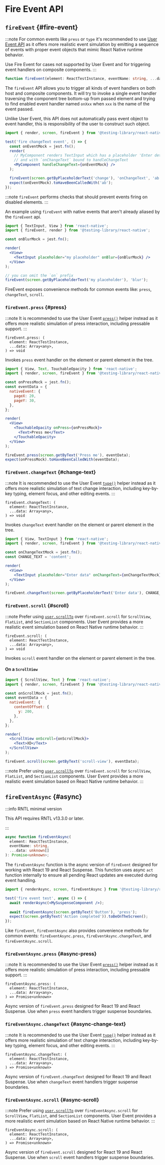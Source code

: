# Fire Event API

## `fireEvent` {#fire-event}

:::note
For common events like `press` or `type` it's recommended to use [User Event API](docs/api/events/user-event) as it offers
more realistic event simulation by emitting a sequence of events with proper event objects that mimic React Native runtime behavior.

Use Fire Event for cases not supported by User Event and for triggering event handlers on composite components.
:::

```ts
function fireEvent(element: ReactTestInstance, eventName: string, ...data: unknown[]): void;
```

The `fireEvent` API allows you to trigger all kinds of event handlers on both host and composite components. It will try to invoke a single event handler traversing the component tree bottom-up from passed element and trying to find enabled event handler named `onXxx` when `xxx` is the name of the event passed.

Unlike User Event, this API does not automatically pass event object to event handler, this is responsibility of the user to construct such object.

```jsx
import { render, screen, fireEvent } from '@testing-library/react-native';

test('fire changeText event', () => {
  const onEventMock = jest.fn();
  render(
    // MyComponent renders TextInput which has a placeholder 'Enter details'
    // and with `onChangeText` bound to handleChangeText
    <MyComponent handleChangeText={onEventMock} />
  );

  fireEvent(screen.getByPlaceholderText('change'), 'onChangeText', 'ab');
  expect(onEventMock).toHaveBeenCalledWith('ab');
});
```

:::note
`fireEvent` performs checks that should prevent events firing on disabled elements.
:::

An example using `fireEvent` with native events that aren't already aliased by the `fireEvent` api.

```jsx
import { TextInput, View } from 'react-native';
import { fireEvent, render } from '@testing-library/react-native';

const onBlurMock = jest.fn();

render(
  <View>
    <TextInput placeholder="my placeholder" onBlur={onBlurMock} />
  </View>
);

// you can omit the `on` prefix
fireEvent(screen.getByPlaceholderText('my placeholder'), 'blur');
```

FireEvent exposes convenience methods for common events like: `press`, `changeText`, `scroll`.

### `fireEvent.press` {#press}

:::note
It is recommended to use the User Event [`press()`](docs/api/events/user-event#press) helper instead as it offers more realistic simulation of press interaction, including pressable support.
:::

```tsx
fireEvent.press: (
  element: ReactTestInstance,
  ...data: Array<any>,
) => void
```

Invokes `press` event handler on the element or parent element in the tree.

```jsx
import { View, Text, TouchableOpacity } from 'react-native';
import { render, screen, fireEvent } from '@testing-library/react-native';

const onPressMock = jest.fn();
const eventData = {
  nativeEvent: {
    pageX: 20,
    pageY: 30,
  },
};

render(
  <View>
    <TouchableOpacity onPress={onPressMock}>
      <Text>Press me</Text>
    </TouchableOpacity>
  </View>
);

fireEvent.press(screen.getByText('Press me'), eventData);
expect(onPressMock).toHaveBeenCalledWith(eventData);
```

### `fireEvent.changeText` {#change-text}

:::note
It is recommended to use the User Event [`type()`](docs/api/events/user-event#type) helper instead as it offers more realistic simulation of text change interaction, including key-by-key typing, element focus, and other editing events.
:::

```tsx
fireEvent.changeText: (
  element: ReactTestInstance,
  ...data: Array<any>,
) => void
```

Invokes `changeText` event handler on the element or parent element in the tree.

```jsx
import { View, TextInput } from 'react-native';
import { render, screen, fireEvent } from '@testing-library/react-native';

const onChangeTextMock = jest.fn();
const CHANGE_TEXT = 'content';

render(
  <View>
    <TextInput placeholder="Enter data" onChangeText={onChangeTextMock} />
  </View>
);

fireEvent.changeText(screen.getByPlaceholderText('Enter data'), CHANGE_TEXT);
```

### `fireEvent.scroll` {#scroll}

:::note
Prefer using [`user.scrollTo`](docs/api/events/user-event#scrollto) over `fireEvent.scroll` for `ScrollView`, `FlatList`, and `SectionList` components. User Event provides a more realistic event simulation based on React Native runtime behavior.
:::

```tsx
fireEvent.scroll: (
  element: ReactTestInstance,
  ...data: Array<any>,
) => void
```

Invokes `scroll` event handler on the element or parent element in the tree.

#### On a `ScrollView`

```jsx
import { ScrollView, Text } from 'react-native';
import { render, screen, fireEvent } from '@testing-library/react-native';

const onScrollMock = jest.fn();
const eventData = {
  nativeEvent: {
    contentOffset: {
      y: 200,
    },
  },
};

render(
  <ScrollView onScroll={onScrollMock}>
    <Text>XD</Text>
  </ScrollView>
);

fireEvent.scroll(screen.getByText('scroll-view'), eventData);
```

:::note
Prefer using [`user.scrollTo`](docs/api/events/user-event#scrollto) over `fireEvent.scroll` for `ScrollView`, `FlatList`, and `SectionList` components. User Event provides a more realistic event simulation based on React Native runtime behavior.
:::

## `fireEventAsync` {#async}

:::info RNTL minimal version

This API requires RNTL v13.3.0 or later.

:::

```ts
async function fireEventAsync(
  element: ReactTestInstance,
  eventName: string,
  ...data: unknown[]
): Promise<unknown>;
```

The `fireEventAsync` function is the async version of `fireEvent` designed for working with React 19 and React Suspense. This function uses async `act` function internally to ensure all pending React updates are executed during event handling.

```jsx
import { renderAsync, screen, fireEventAsync } from '@testing-library/react-native';

test('fire event test', async () => {
  await renderAsync(<MySuspenseComponent />);
  
  await fireEventAsync(screen.getByText('Button'), 'press');
  expect(screen.getByText('Action completed')).toBeOnTheScreen();
});
```

Like `fireEvent`, `fireEventAsync` also provides convenience methods for common events: `fireEventAsync.press`, `fireEventAsync.changeText`, and `fireEventAsync.scroll`.

### `fireEventAsync.press` {#async-press}

:::note
It is recommended to use the User Event [`press()`](docs/api/events/user-event#press) helper instead as it offers more realistic simulation of press interaction, including pressable support.
:::

```tsx
fireEventAsync.press: (
  element: ReactTestInstance,
  ...data: Array<any>,
) => Promise<unknown>
```

Async version of `fireEvent.press` designed for React 19 and React Suspense. Use when `press` event handlers trigger suspense boundaries.

### `fireEventAsync.changeText` {#async-change-text}

:::note
It is recommended to use the User Event [`type()`](docs/api/events/user-event#type) helper instead as it offers more realistic simulation of text change interaction, including key-by-key typing, element focus, and other editing events.
:::

```tsx
fireEventAsync.changeText: (
  element: ReactTestInstance,
  ...data: Array<any>,
) => Promise<unknown>
```

Async version of `fireEvent.changeText` designed for React 19 and React Suspense. Use when `changeText` event handlers trigger suspense boundaries.

### `fireEventAsync.scroll` {#async-scroll}

:::note
Prefer using [`user.scrollTo`](docs/api/events/user-event#scrollto) over `fireEventAsync.scroll` for `ScrollView`, `FlatList`, and `SectionList` components. User Event provides a more realistic event simulation based on React Native runtime behavior.
:::

```tsx
fireEventAsync.scroll: (
  element: ReactTestInstance,
  ...data: Array<any>,
) => Promise<unknown>
```

Async version of `fireEvent.scroll` designed for React 19 and React Suspense. Use when `scroll` event handlers trigger suspense boundaries.
